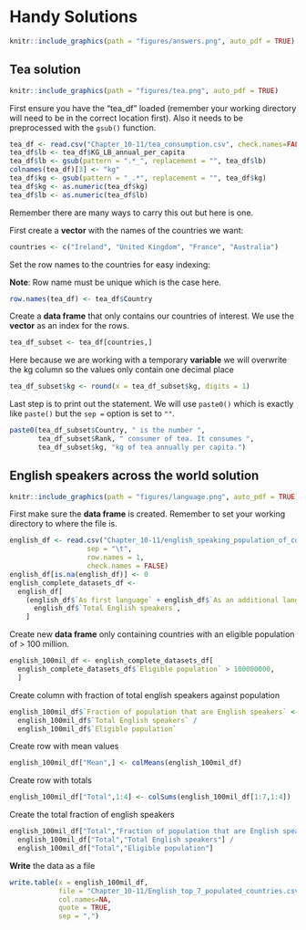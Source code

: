 # Handy Solutions
```r
knitr::include_graphics(path = "figures/answers.png", auto_pdf = TRUE)
```

## Tea solution
```r
knitr::include_graphics(path = "figures/tea.png", auto_pdf = TRUE)
```
First ensure you have the "tea_df" loaded (remember your working directory will need to be in the correct location first). Also it needs to be preprocessed with the `gsub()` function.
```r
tea_df <- read.csv("Chapter_10-11/tea_consumption.csv", check.names=FALSE)
tea_df$lb <- tea_df$KG_LB_annual_per_capita
tea_df$lb <- gsub(pattern = ".*_", replacement = "", tea_df$lb)
colnames(tea_df)[3] <- "kg"
tea_df$kg <- gsub(pattern = "_.*", replacement = "", tea_df$kg)
tea_df$kg <- as.numeric(tea_df$kg)
tea_df$lb <- as.numeric(tea_df$lb)
```

Remember there are many ways to carry this out but here is one.

First create a __vector__ with the names of the countries we want:
```r
countries <- c("Ireland", "United Kingdom", "France", "Australia")
```

Set the row names to the countries for easy indexing:

__Note__: Row name must be unique which is the case here.
```r
row.names(tea_df) <- tea_df$Country
```

Create a __data frame__ that only contains our countries of interest. We use the __vector__ as an index for the rows.
```r
tea_df_subset <- tea_df[countries,]
```

Here because we are working with a temporary __variable__ we will overwrite the kg column so the values only contain one decimal place
```r
tea_df_subset$kg <- round(x = tea_df_subset$kg, digits = 1)
```

Last step is to print out the statement. We will use `paste0()` which is exactly like `paste()` but the `sep =` option is set to `""`.
```r
paste0(tea_df_subset$Country, " is the number ", 
       tea_df_subset$Rank, " consumer of tea. It consumes ", 
       tea_df_subset$kg, "kg of tea annually per capita.")
```

## English speakers across the world solution
```r
knitr::include_graphics(path = "figures/language.png", auto_pdf = TRUE)
```

First make sure the __data frame__ is created. Remember to set your working directory to where the file is.
```r
english_df <- read.csv("Chapter_10-11/english_speaking_population_of_countries.tsv", 
                   sep = "\t", 
                   row.names = 1,
                   check.names = FALSE)
english_df[is.na(english_df)] <- 0
english_complete_datasets_df <- 
  english_df[
    (english_df$`As first language` + english_df$`As an additional language`) ==
      english_df$`Total English speakers`,
    ]
```

Create new __data frame__ only containing countries with an eligible population of > 100 million.
```r
english_100mil_df <- english_complete_datasets_df[
  english_complete_datasets_df$`Eligible population` > 100000000,
  ]
```

Create column with fraction of total english speakers against population
```r
english_100mil_df$`Fraction of population that are English speakers` <- 
  english_100mil_df$`Total English speakers` /
  english_100mil_df$`Eligible population`
```

Create row with mean values
```r
english_100mil_df["Mean",] <- colMeans(english_100mil_df)
```

Create row with totals
```r
english_100mil_df["Total",1:4] <- colSums(english_100mil_df[1:7,1:4])
```

Create the total fraction of english speakers
```r
english_100mil_df["Total","Fraction of population that are English speakers"] <- 
  english_100mil_df["Total","Total English speakers"] /
  english_100mil_df["Total","Eligible population"]
```


__Write__ the data as a file
```r
write.table(x = english_100mil_df, 
            file = "Chapter_10-11/English_top_7_populated_countries.csv", 
            col.names=NA,
            quote = TRUE, 
            sep = ",")
```

